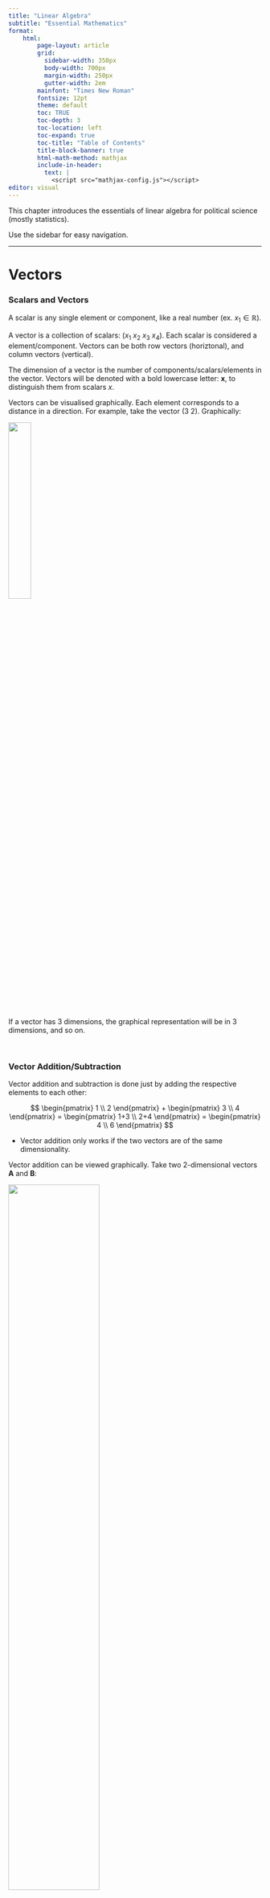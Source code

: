 ```yaml
---
title: "Linear Algebra"
subtitle: "Essential Mathematics"
format:
    html:
        page-layout: article
        grid:
          sidebar-width: 350px
          body-width: 700px
          margin-width: 250px
          gutter-width: 2em
        mainfont: "Times New Roman"
        fontsize: 12pt
        theme: default
        toc: TRUE
        toc-depth: 3
        toc-location: left
        toc-expand: true
        toc-title: "Table of Contents"
        title-block-banner: true
        html-math-method: mathjax
        include-in-header:
          text: |
            <script src="mathjax-config.js"></script>
editor: visual
---
```


This chapter introduces the essentials of linear algebra for political science (mostly statistics).

Use the sidebar for easy navigation.

------------------------------------------------------------------------

# **Vectors**

### Scalars and Vectors

A scalar is any single element or component, like a real number (ex. $x_1 \in \mathbb{R}$).

A vector is a collection of scalars: $(x_1 \ x_2 \ x_3 \ x_4)$. Each scalar is considered a element/component. Vectors can be both row vectors (horiztonal), and column vectors (vertical).

The dimension of a vector is the number of components/scalars/elements in the vector. Vectors will be denoted with a bold lowercase letter: $\mathbf x$, to distinguish them from scalars $x$.

Vectors can be visualised graphically. Each element corresponds to a distance in a direction. For example, take the vector $(3 \ 2)$. Graphically:

![](images/clipboard-3989564868.png){fig-align="center" width="30%"}

If a vector has 3 dimensions, the graphical representation will be in 3 dimensions, and so on.

<br />

### Vector Addition/Subtraction

Vector addition and subtraction is done just by adding the respective elements to each other:

$$
\begin{pmatrix} 1 \\ 2 \end{pmatrix} + \begin{pmatrix} 3 \\ 4 \end{pmatrix} = \begin{pmatrix} 1+3 \\ 2+4 \end{pmatrix} = \begin{pmatrix} 4 \\ 6 \end{pmatrix}
$$

-   Vector addition only works if the two vectors are of the same dimensionality.

Vector addition can be viewed graphically. Take two 2-dimensional vectors $\mathbf A$ and $\mathbf B$:

![](images/clipboard-1838693072.png){fig-align="center" width="60%"}

<br />

### Scalar Multiplication and Normalisation

Vector scalar multiplication is done by multiplying all elements of the vector by the scalar:

$$
4 \times \begin{pmatrix} 1 \\ 2 \end{pmatrix} = \begin{pmatrix} 4 \times 1 \\ 4 \times 2 \end{pmatrix} = \begin{pmatrix} 4 \\ 8 \end{pmatrix}
$$

Graphically, this just multiplies the length of the vector by the scalar (and if the scalar is negative, the direction switches 180 degrees).

The **norm** of a vector is its length (when thinking graphically):

$$
|| \mathbf{x}|| = \sqrt{x_1^2 + x_2^2 + \dots + x_n^2}
$$

**Normalizing** a vector is scalar multiplying the vector by $1/||\mathbf{x} ||$.

-   This results in the norm of the vector equaling 1. This can be useful if you want to standardise and compare vectors.

<br />

### Scalar Product

Scalar product, also known as dot product, takes two vectors and creates a scalar.

$$
\mathbf a \cdot \mathbf b = \sum_i a_ib_i = a_1 b_1 + a_2 b_2+ \dots a_n b_n
$$

-   Essentially, multiply each respective element with each other. Then sum all of the products.

::: {.callout-note collapse="true" appearance="simple"}
## Example of Scalar Product

Let us do an example of scalar product:

$$
\begin{pmatrix} 2 \\ 3 \end{pmatrix} \cdot \begin{pmatrix} 4 \\ 5 \end{pmatrix}
$$

We multiply each respective element with each other, then sum all of the products:

$$
2 \times 4 + 3 \times 5 = 8 + 15 = 23
$$
:::

Dot product calculates the projection/shadow of vector $\mathbf a$ on vector $\mathbf b$. In the figure below, the dot product calcualtes the length of the blue-highlighted line segment:

![](images/clipboard-2938344011.png){fig-align="center" width="45%"}

From here, we can tell if the two vectors are perpendicular, then the dot product would be 0. This is useful for measures of similarity/correlation.

<br />

<br />

------------------------------------------------------------------------

# **Matrices**

### Types of Matrices

A matrix is a collection of scalars, that are put in a $n \times m$ order with $n$ number of rows, and $m$ number of columns.

$$
\mathbf A_{2 \times 3} = \begin{pmatrix}
2 & 3 & 2 \\
1 & 4 & 1
\end{pmatrix}
$$

Matrices can be viewed as a set of row vectors combined, or a set of column vectors combined (this is how datasets are arranged). Each element by the matrix can be denoted $a_{ij}$, which is the element in the $i$th row and $j$th column:

$$
\mathbf A_{2 \times 3} = \begin{pmatrix}
a_{11} & a_{12} & a_{13} \\
a_{21} & a_{22} & a_{23}
\end{pmatrix}
$$

There are several very common types of matrices that you need to know.

::: {.callout-note collapse="true" appearance="simple"}
## Square and Zero Matrix

**Square Matrix** is a matrix that have an equal number of rows and columns.

$$
\mathbf A_{2 \times 2} = \begin{pmatrix}
a_{11} & a_{12} \\
a_{21} & a_{22}
\end{pmatrix}
$$

These are useful because many matrix manipulations, like inversions and determinants.

**Zero Matrix** is a square matrix with all 0's.
:::

::: {.callout-note collapse="true" appearance="simple"}
## Diagonal, Identity, and Lower/Upper Triangular Matrix

**Diagonal matrices** only have elements along the top-left bottom-right diagonal.

$$
\mathbf A_{3 \times 3} = \begin{pmatrix}
a_{11} & 0 & 0 \\
0 & a_{22} & 0 \\
0 & 0 & a_{33} \\
\end{pmatrix}
$$

An **identity matrix** (notated $\mathbf I$)is a diagonal matrix, but all the diagonal elements equal 1:

$$
\mathbf I_{2 \times 2} = \begin{pmatrix}
1 & 0 \\
0 & 1
\end{pmatrix}
$$

-   Any matrix times $\mathbf I$ equals itself (like a 1 in normal multiplication).

A **Lower/Upper Triangular Matrix** is a matrix where only has values above/below the diagonal. For example, the following is a lower triangular matrix:

$$
\mathbf A_{3 \times 3} = \begin{pmatrix}
1 & 0 & 0 \\
3 & 4 & 0 \\
3 & 3 & 4
\end{pmatrix}
$$
:::

::: {.callout-note collapse="true" appearance="simple"}
## Submatrix

A submatrix is a matrix if you were to remove a row and a column (that is specified by an element).

For example, take this 3 by 3 matrix:

$$
\mathbf A_{3 \times 3} = \begin{pmatrix}
a_{11} & a_{12} & a_{13} \\
a_{21} & a_{22} & a_{23} \\
a_{31} & a_{32} & a_{33}
\end{pmatrix}
$$

Let us find the submatrix of $a_{21}$. This means we will eliminate the 2nd row, and 1st column:

$$
\mathbf A_{2 \times 2} = \begin{pmatrix}
a_{12} & a_{13} \\
a_{32} & a_{33}
\end{pmatrix}
$$
:::

::: {.callout-note collapse="true" appearance="simple"}
## Permutation Matrix

A permutation matrix is a matrix that only has one non-zero element in each row and column.

$$
\mathbf A_{3 \times 3} = \begin{pmatrix}
1 & 0 & 0 \\
0 & 0 & 1 \\
0 & 1 & 0
\end{pmatrix}
$$

The identity matrix is a permutation matrix.
:::

::: {.callout-note collapse="true" appearance="simple"}
## Singular/Non-Singular Matrix

A **singular matrix** is one who's determinant is zero. These cannot be inverted.

A **non-singular matrix** is one who's determinant is not zero. These can be inverted. For non-singular matrices:

$$
AA^{-1} = I
$$
:::

::: {.callout-note collapse="true" appearance="simple"}
## Block/Partitioned/Block Diagonal Matrix

A block or partitioned matrix is a matrix which contains matrices within.

$$
\mathbf A_{4 \times 4} = \begin{pmatrix}
\mathbf A_{2 \times 2} & \mathbf B_{2 \times 2} \\
\mathbf C_{2 \times 2} & \mathbf D_{2 \times 2}
\end{pmatrix}
$$

-   Note how the block matrix is 4 by 4, since if we expand out each matrix within, we would get a 4 by 4 matrix.

A **block diagonal** matrix is a block/partitioned matrix with only matrices on its diagonal:

$$
\mathbf A_{4 \times 4} = \begin{pmatrix}
\mathbf A_{2 \times 2} & 0 \\
0 & \mathbf D_{2 \times 2}
\end{pmatrix}
$$
:::

::: {.callout-note collapse="true" appearance="simple"}
## Orthogonal/Orthonormal Matrix

An **orthogonal matrix** is one with columns perpendicular to each other (when treating each column as a vector). In other words, the dot product of any two columns is zero.

$$
\mathbf A_{3 \times 3} = \begin{pmatrix}
1 & 0 & 0 \\
0 & 0 & 5 \\
0 & 3 & 0
\end{pmatrix}
$$

-   The identity matrix is also orthogonal.
-   Any matrix with one element in each row and column will be orthogonal.

An **orthonormal matrix** is an orthogonal matrix but the lengths/norms of all the columns is 1:

$$
\mathbf A_{3 \times 3} = \begin{pmatrix}
1 & 0 & 0 \\
0 & 0 & 1 \\
0 & 1 & 0
\end{pmatrix}
$$
:::

<br />

### Matrix Transpose

The matrix transpose is a matrix flipped along its diagonal. It is denoted either $\mathbf A^\mathsf{T}$ or $\mathbf A '$.

In other words, the rows and column locations of each element are inverted (essentially elements $a^\mathsf{T}_{ij} = a_{ji}$):

$$
\begin{pmatrix}
2 & 3 & 5 \\
1 & 4 & 6
\end{pmatrix}^\mathsf{T} = \begin{pmatrix}
2 & 1 \\
3 & 4 \\
5 & 6
\end{pmatrix}
$$

-   Notice how the first column became the first row, the second column became the second row.
-   You can also get the transpose of a vector.

::: {.callout-note collapse="true" appearance="simple"}
## Properties of Transposes

The **Vector Property** says that the dot product of vectors can be written with transposes:

$$
\mathbf a \cdot \mathbf b = \mathbf a^\mathsf{T}\mathbf b
$$

The **Inverse Property** says that the transpose of a transpose is the original matrix:

$$
\left(\mathbf A^\mathsf{T} \right)^\mathsf{T} = \mathbf A
$$

The **Addition Property** states that the transpose of a sum of two matrices, is equal to the individual transposes of both matrices added together:

$$
(\mathbf A + \mathbf B)^\mathsf{T} = \mathbf A^\mathsf{T} + \mathbf B^\mathsf{T} = \mathbf B^\mathsf{T} + \mathbf A^\mathsf{T}
$$

The **Multiplication Property** says the following (note the order of multiplication):

$$
( \mathbf{AB})^\mathsf{T} = \mathbf B^\mathsf{T} \mathbf A^\mathsf{T}
$$

The Symmetrical **Property** says that a matrix that is symmetrical does not change when inversed:

$$
\mathbf A^\mathsf{T} = \mathbf A \quad \text{s.t.} \quad \mathbf A \text{ is symmetrical}
$$

The **Inverse Transpose Property** says the following about inverses and transposes:

$$
\left( \mathbf A^{-1} \right)^\mathsf{T} = \left( \mathbf A^\mathsf{T} \right)^{-1}
$$
:::

<br />

### Matrix Algebra

Matrix **addition/subtraction** is the same as vector addition - add the respective elements together:

$$
\begin{pmatrix}
1 & 2 \\
3 & 4
\end{pmatrix} + \begin{pmatrix}
5 & 6 \\
7 & 8
\end{pmatrix} = \begin{pmatrix}
1 + 5 & 2 +6 \\
3+7 & 4 + 8
\end{pmatrix} = \begin{pmatrix}
6 & 8 \\
10 & 12
\end{pmatrix}
$$

Matrix [**scalar**]{.underline} **multiplication** is the same as vector scalar multiplication - multiply each element by the scalar:

$$
3 \times \begin{pmatrix}
1 & 2 \\
3 & 4
\end{pmatrix} = \begin{pmatrix}
3 \times 1 & 3 \times 2 \\
3 \times 3 & 3 \times 4
\end{pmatrix} = \begin{pmatrix}
3 & 6 \\
9 & 12
\end{pmatrix}
$$

**Matrix Plain Multiplication** is a little more complicated. Let us say you want to multiply $\mathbf A$ and $\mathbf B$ to get a new matrix $\mathbf C$. The elements of $\mathbf C$ are calculated as follows:

$$
c_{ij} = \sum_ka_{ik}b_{kj} = a_{i1}b_{1j} + a_{i2}b_{2j} + a_{i3}b_{3j}\dots
$$

In other words, $c_{ij}$ is the dot product of the $i$th row of $\mathbf A$, and the $j$th column of $\mathbf B$.

::: {.callout-note collapse="true" appearance="simple"}
## Example of Matrix Multiplication

Let us solve the following problem:

$$
\begin{pmatrix}
2 & 1 \\
3 & 5 \end{pmatrix} \begin{pmatrix}
6 & 1 \\
2 & 3 \end{pmatrix} = \mathbf C
$$

Let us do each dot product for each element of $\mathbf C$:

-   $c_{11}$ is the dot product of the 1st row of the 1st matrix, and the 1st column of the 2nd matrix: $(2 \ 1) \cdot (6 \ 2)$. That means $c_{11} = 2 \times 6 + 1 \times 2 = 12+2 = 14$.
-   $c_{12}$ is the dot product of the 1st row of the 1st matrix, and the 2nd column of the 2nd matrix: $(2 \ 1) \cdot (1 \ 3)$. That means $c_{12} = 2 \times 1 + 1 \times 3 = 2 + 3 = 5$.
-   $c_{21}$ is the dot product of the 2nd row of the 1st matrix, and the 1st column of the 2nd matrix: $(3 \ 5) \cdot (6 \ 2)$. That means $c_{21} = 3 \times 6 + 5 \times 2 = 18 + 10 = 28$.
-   $c_{22}$ is the dot product of the 2nd row of the 1st matrix, and the 2nd column of the 2nd matrix: $(3 \ 5) \cdot (1 \ 3)$. That means $c_{22} = 3 \times 1 + 5 \times 3 = 3 + 15 = 18$.

Thus, we now have our answer:

$$
\begin{pmatrix}
2 & 1 \\
3 & 5 \end{pmatrix} \begin{pmatrix}
6 & 1 \\
2 & 3 \end{pmatrix} = \begin{pmatrix}
14 & 5 \\
28 & 18 \end{pmatrix}
$$
:::

Matrix multiplication is only possible when the number of columns in $\mathbf A$ is equal to the number of rows in $\mathbf B$. So for example, we can multiply $\mathbf A_{2 \times 3}$ and $\mathbf B_{3 \times 4}$. We **cannot** multiply $\mathbf A_{2 \times 3}$ and $\mathbf B_{2 \times 3}$.

The dimensions of product $\mathbf C$ is the number of rows in $\mathbf A$ and the number of columns in $\mathbf B$. So for example, if we multiply $\mathbf A_{2 \times 3}$ and $\mathbf B_{3 \times 4}$, we will get $\mathbf C_{2 \times 4}$.

::: {.callout-note collapse="true" appearance="simple"}
## Properties of Matrix Algebra

The **Associative property** applies to addition/subtraction and multiplication:

$$
\begin{split}
& (\mathbf A + \mathbf B) + \mathbf C = \mathbf A + (\mathbf B + \mathbf C) \\
& (\mathbf A \mathbf B)\mathbf C = \mathbf A(\mathbf B \mathbf C)
\end{split}
$$

The **Distributive Property** states the following is true:

$$
(\mathbf A + \mathbf B) \mathbf C = \mathbf A \mathbf C + \mathbf B \mathbf C
$$

The **Commutative Property** applies [only to addition/subtraction, not multiplication]{.underline}. Commutative property also applies to dot products.

$$
\begin{split}
& \mathbf A + \mathbf B = \mathbf B + \mathbf A \\
& \mathbf a \cdot \mathbf b = \mathbf b \cdot \mathbf a
\end{split}
$$

Matrix Multiplication does not have the commutative property: $\mathbf A \mathbf B ≠ \mathbf B \mathbf A$. Although there are two exceptions: $\mathbf A \mathbf I = \mathbf I \mathbf A$, and $\mathbf A \mathbf A^{-1} = \mathbf A^{-1}  \mathbf A$.
:::

<br />

### Kronecker Product

Take the Kronecker Product of $\mathbf A$ and $\mathbf B$:

$$
\mathbf A \otimes \mathbf B = \mathbf C
$$

Let us define $\mathbf A$ and $\mathbf B$ as the following:

$$
\mathbf A_{2 \times 2} = \begin{pmatrix}
a_{11} & a_{12} \\
a_{21} & a_{22}
\end{pmatrix}, \ \mathbf B_{2 \times 2} = \begin{pmatrix}
b_{11} & b_{12} \\
b_{21} & b_{22}
\end{pmatrix}
$$

The resulting Kronecker Product $\mathbf C$ would be defined as a block matrix:

$$
\mathbf C_{4 \times 4} = \begin{pmatrix}
a_{11}\mathbf B & a_{12} \mathbf B \\
a_{21} \mathbf B & a_{22} \mathbf B
\end{pmatrix}
$$

Essentially, we treat $\mathbf A$ as a collection of scalars. We scalar multiply each scalar element of $\mathbf A$ by the matrix of $\mathbf B$.

If $\mathbf A$ has dimensions $n \times m$, and $\mathbf B$ has dimensions $p \times q$, then $\mathbf C$ will have dimensions $np \times mq$.

<br />

### Traces and Determinants

The trace of $\mathbf A$ is a sum of all diagonal elements. Traces are used in Eigenvalues.

$$
Tr(\mathbf A) = \sum_i a_{ii} = a_{11} + a_{22} + \dots
$$

::: {.callout-note collapse="true" appearance="simple"}
## Property of Traces

The **Addition Property** of traces states that the trace of the sum of two matrices is equivalent to the sum of the traces of each individual matrix:

$$
Tr(\mathbf A + \mathbf B) =Tr(\mathbf A) + Tr(\mathbf B) = Tr(\mathbf B) + Tr(\mathbf A)
$$

The **Transpose Property** says the trace of the transpose is equal to the trace of the original (since the diagonal remains the same):

$$
Tr(\mathbf A^\mathsf{T}) = Tr(\mathbf A)
$$

The **Multiplication Property** says that the trace of multiplication has the commutative property (only for two matrices):

$$
Tr(\mathbf{AB}) = Tr(\mathbf{BA})
$$
:::

**Determinants** tell us if a matrix is singular (and thus has no inverse). If the determinant is 0, then the matrix is singular. The determinant is only computable for square matrices. For a 2 by 2 matrix:

$$
|\mathbf A_{2 \times 2}| = \left| \begin{pmatrix}
a_{11} & a_{12} \\
a_{21} & a_{22}
\end{pmatrix} \right | = a_{11} a_{22} - a_{12}a_{21}
$$

::: {.callout-note collapse="true" appearance="simple"}
## Example of a Determinant

Let us find the determinant of the following matrix:

$$
\mathbf B_{2 \times 2} = \begin{pmatrix}
2 & 3 \\
1 & 4
\end{pmatrix}
$$

Using the formula above:

$$
|\mathbf B| = 2 \times 4 - 3 \times 1 = 8 - 3 = 5
$$

Thus, this matrix is non-singular.
:::

For 3 by 3, there is a method called the butterfly method to find the determinant. Take this matrix.

$$
\mathbf A_{3 \times 3} = \begin{pmatrix}
a_{11} & a_{12} & a_{13} \\
a_{21} & a_{22} & a_{23} \\
a_{31} & a_{32} & a_{33}
\end{pmatrix}
$$

The determinant is defined as following:

$$
\begin{split}
| \mathbf A| = & a_{11}a_{22}a_{33} + a_{12} a_{23} a_{31} + a_{13}a_{21}a_{32} \\
& -a_{31}a_{22}a_{13} - a_{11}a_{23}a_{32} - a{12}a_{21}a_{33}
\end{split}
$$

::: {.callout-note collapse="true" appearance="simple"}
## Properties of Determinants

The **Transpose Property** states that the determinant of a transpose is equal to the determinant of the original:

$$
\det(\mathbf A^\mathsf{T}) = \det(\mathbf A)
$$

The **Identity Property** states that the determinant of an identity matrix is 1:

$$
\det (\mathbf I)=1
$$

The **Multiplication Property** states that the determinant of a product is equal to the individual determinants multiplied:

$$
\det (\mathbf {AB}) = \det (\mathbf A) \det (\mathbf B)
$$

The **Inverse Property** says that the determinant of an inverse is the inverse of the determinant of the original matrix:

$$
\det(\mathbf A^{-1}) = \frac{1}{\det(\mathbf A)}
$$

The **Triangular/Diagonal Property** is the product of all diagonal elements:

$$
\det (\mathbf A) = \prod_i a_{ii}
$$
:::

<br />

### Laplace Expansion and Cofactors

For anything larger than a 3 by 3 matrix, we should us a Laplace expansion to find the determinant.

First, you choose a row or column of the matrix.

-   For every element in that row or column, find the [submatrix](https://politicalscience.github.io/maths/1.html#types-of-matrices) of that element.
-   Calculate the determinant of each of the submatrices. This is called the *minor*.
-   Now, convert the minors to **cofactors**. The cofactor is the minor times $(-1)^{i+j}$.
-   Then, take each element, multiply by its cofactor. Sum all of these products together.

The final sum is the determinant of the matrix.

::: {.callout-note collapse="true" appearance="simple"}
## Example of Laplace Expansion

For example, take this matrix:

$$
\mathbf A = \begin{pmatrix}
1 & 2 & 1 \\
0 & 1 & 1 \\
5 & 3 & 0
\end{pmatrix}
$$

Let us expand over the 1st row $(1 \ 2 \ 1 )$. We expand over the submatrices of each element in that row.

-   For $a_{11} = 1$, the submatrix is $\begin{pmatrix} 1 & 1 \\ 3 & 0 \end{pmatrix}$, and the determinant/minor of that is $1 \times 0 - 1 \times 3 = -3$.
-   For $a_{12} = 2$, the submatrix is $\begin{pmatrix} 0 & 1 \\ 5 & 0 \end{pmatrix}$. The determinant/minor of that is $0 - 5 = -5$.
-   For $a_{13} = 1$, the submatrix is $\begin{pmatrix} 0 & 1 \\ 5 & 3 \end{pmatrix}$. The determinant/minor of that is $0 - 5 = -5$.

Now, let us find the cofactors $(-1)^{i + j} \times \text{minor}$:

-   For $a_{11}$, the cofactor is $(-1)^2 \times -3 = 1 \times -3 = -3$.
-   For $a_{12}$, the cofactor is $(-1)^3 \times -5 = -1 \times -5 = 5$.
-   For $a_{13}$, the cofactor is $(-1)^4 \times -5 = 1 \times -5 = -5$.

Now, take each element, multiply by its cofactor. Sum all of these products together.

$$
1(-3) + 2(5) + 1(-5) = -3 + 10 - 5 = 2
$$

Thus, the determinant of the matrix is $2$.
:::

This works for any matrix of any size, for any row or any column.

-   So, you should choose rows/columns with more 0's, since the final sum involves multiplying the element with the cofactor, and if the element is 0, then you don't have to consider it.

<br />

### Matrix Inverse

If you take a matrix $\mathbf A$, and multiply by the inverse $\mathbf A^{-1}$, the result will be the identity matrix $\mathbf{I}$.

You can invert any square matrix that does not have a determinant of a 0. This is because the inverse is defined as the following:

$$
\mathbf A^{-1} = \frac{1}{|\mathbf A|} \mathbf C^\mathsf{T}
$$

-   Where $| \mathbf A|$ is the determinant of the matrix $\mathbf A$, and $\mathbf C^\mathsf{T}$ is the transpose of the cofactor matrix (consisting of the cofactor of every element of $\mathbf A$.

::: {.callout-note collapse="true" appearance="simple"}
## Example of a 2 by 2 Matrix Inverse

Let us solve for the matrix inverse of a 2 by 2 matrix.

$$
\mathbf A_{2 \times 2} = \begin{pmatrix}
a_{11} & a_{12} \\
a_{21} & a_{22}
\end{pmatrix}
$$

We know the determinant of $\mathbf A$ with the formula for 2 by 2 matrix determinants:

$$
| \mathbf A | = a_{11}a_{22} - a_{12} a_{21}
$$

Now, let us find the cofactors (note, the determinant of a scalar is just the scalar):

-   $c_{11} = (-1)^{1+1}a_{22} = a_{22}$
-   $c_{12} = (-1)^{1+2}a_{21} = -a_{21}$
-   $c_{21} = (-1)^{2+1} a_{12} = -a_{12}$
-   $c_{22} = (-1)^{2+2} a_{11} = a_{11}$

Thus, our cofactor matrix is:

$$
\mathbf C_{2 \times 2} = \begin{pmatrix}
a_{22} & -a_{21} \\
-a_{12} & a_{11}
\end{pmatrix}
$$

The transpose of the cofactor matrix is thus (flipping rows to columns):

$$
\mathbf C^\mathsf{T} = \begin{pmatrix}
a_{22} & -a_{12} \\
-a_{21} & a_{11}
\end{pmatrix}
$$

Thus, the inverse is:

$$
\mathbf A^{-1} = \frac{1}{|\mathbf A|} \mathbf C^\mathsf{T} = \frac{1}{a_{11}a_{22} - a_{12} a_{21}} \begin{pmatrix}
a_{22} & -a_{12} \\
-a_{21} & a_{11}
\end{pmatrix}
$$

Thus, for example, the following is true:

$$
\mathbf A = \begin{pmatrix}
3 & 1 \\
5 & 2
\end{pmatrix}, \ \mathbf A^{-1}  = \begin{pmatrix}
2 & -1 \\
-5 & 3
\end{pmatrix}
$$
:::

::: {.callout-note collapse="true" appearance="simple"}
## Properties of Inverses

The **Inverse Property** states that the inverse of an inverse is the original matrix:

$$
\left( \mathbf A^{-1} \right)^{-1} = \mathbf A
$$

The **Multiplication Property** states the inverse of a product is the following (note the order of the multiplication):

$$
(\mathbf{AB})^{-1}=\mathbf B^{-1} \mathbf A^{-1}
$$

The **Scalar Multiplication Property** states that the scalar product is the following:

$$
(c \mathbf A)^{-1} = \frac{1}{c} \mathbf A^{-1}, \quad \text{s.t.} \quad  c ≠ 0
$$
:::

<br />

<br />

------------------------------------------------------------------------

# **Vector Spaces**

### Linear Mapping

A mapping is any rule that maps elements from one set to another. A function $f$ is a mapping $f: A \rightarrow B$.

A linear mapping is a mapping that is linear, which must meet the following properties:

-   $f(a+b) = f(a) + f(b)$
-   $f(ca) = c f(a)$

We can represent linear mappings for finite sets by matrices. Let us say $\mathbf X_{n \times m}$ is a matrix, and $\mathbf y_{m}$ is a vector. Let us find their product:

$$
\mathbf {Xy} = \mathbf z_m
$$

What this is saying is take the vector $\mathbf y$, and operate on it using the matrix $\mathbf X$, to produce a new vector $\mathbf z$. Here, the matrix $\mathbf X$ is an operator that maps $\mathbf y \rightarrow \mathbf z$.

<br />

### Linear Combinations and Independence

A **linear combination** is a combination of vectors that is linear (i.e. vectors can be added, and scalar multiplied). For example, this is a linear combination:

$$
t \mathbf x + (1-t) \mathbf y
$$

Linear combinations either represents lines (in $\mathbb R^2$), planes (in $\mathbb R^3$), and hyperplanes (a plane of one less dimensions than the space) in higher dimensions.

Now, let us take some linear combination:

$$
a_1 \mathbf x_1 + a_2 \mathbf x_2+\dots + a_n \mathbf x_n
$$

This set of vectors $(\mathbf x_1, \dots, \mathbf x_n)$ is **linearlly** **independent** if you cannot go from one vector $\mathbf x_j \in \{ \mathbf x_1, \dots, \mathbf x_n \}$, and linearly transform it (by adding/subtracting/multiplying a constant) into another vector.

::: {.callout-note collapse="true" appearance="simple"}
## Example of Linear Independence

Let us say we have these two vectors:

$$
\begin{pmatrix} 1 \\ 2 \end{pmatrix}, \begin{pmatrix} 2 \\ 1 \end{pmatrix}
$$

Are these linearly independent? That means I cannot use a linear transformation to go from one to another.

No, there is no constant you can multiply to get from vector 1 to vector 2, and there are no other vectors to add/subtract to to go from one to another.

Now consider these two vectors:

$$
\begin{pmatrix} 1 \\ 2 \end{pmatrix}, \begin{pmatrix} 2 \\ 4 \end{pmatrix}
$$

These are not independent - you can multiply the first vector by a scalar of 2 to get the second vector.
:::

This can be complicated to see in higher dimensions (since it is hard to consider how multiple vectors can be combined to match another). There, we use the matrix rank (see below).

<br />

### Spanning Vectors and Dimension

A collection of spanning vectors spans some space, if you can write any vector in that space, as a linear combination of the spanning vectors.

For example, take vector $\mathbf e_1 = (1 \ 0)$ and $\mathbf e_2 = (0 \ 1)$. These vectors span some space including $\mathbf z$, if vector $\mathbf z$ can be written as:

$$
\mathbf z = a \mathbf e_1 + b \mathbf e_2, \quad \text{e.x.} \quad \mathbf z = (a \ b)
$$

-   In fact, $\mathbf e_1$ and $\mathbf e_2$ span the set of all 2-dimensional vectors.

This allows us to write vectors in terms of the core vectors, and to understand the dimension of the space. The **dimension** of the space is the smallest number of linearly independent vectors that span the space.

::: {.callout-note collapse="true" appearance="simple"}
## Example of Dimensionality

Take these two vectors:

$$
\begin{pmatrix} 1 \\ 0 \end{pmatrix}, \begin{pmatrix} 0 \\ 1 \end{pmatrix}
$$

These are linearly independent - no factor multipled can get the other vector. Thus, this is 2 dimensional space

Now, let us add a third vector.

$$
\begin{pmatrix} 1 \\ 0 \end{pmatrix}, \begin{pmatrix} 0 \\ 1 \end{pmatrix}, \begin{pmatrix} 3 \\ 2 \end{pmatrix}
$$

Is the third vector linearly independent? No. We can write the third vector with a combination of the other two:

$$
\begin{pmatrix} 3 \\ 2 \end{pmatrix} = 3 \begin{pmatrix} 1 \\ 0 \end{pmatrix} + 2 \begin{pmatrix} 0 \\ 1 \end{pmatrix}
$$

Thus, the third vector is in the space spanned by the first 2 vectors. The first two vectors spans this space, and thus, it is 2 dimensional space.
:::

Generally, the dimensionality of the space matches the number of vectors that span the space (so a 2 dimensional space is often spanned by 2 vectors, 3 spanned by 3, etc.).

Note: Dimensionality of a vector space is not always the same as the dimensionality of the vectors.

<br />

### Matrix Rank

As we discussed before, it can be difficult to find if vectors are linearly independent in higher dimensions.

We can stack the row vectors into a matrix (we can also do them in columns):

$$
\begin{pmatrix} \mathbf x_1 \\ \mathbf x_2 \\ \mathbf x_3 \end{pmatrix} =
\begin{pmatrix} x_{11} & x_{12} & x_{13} \\
x_{21} & x_{22} & x_{23} \\
x_{31} & x_{32} & x_{33} \end{pmatrix}
$$

The **Rank** of a matrix is the number of linearly independent rows/columns in a matrix.

If the Rank is equal to the total number of rows/columns (all rows/columns are linearly independent), the matrix has **full rank**. A matrix with full rank is non-singular, and thus, can be inverted, and has a non-zero determinant.

Thus, if we find the determinant of the matrix, if it is 0, the vectors are [not]{.underline} linearly independent, and if it is not 0 , they are linearly independent.

We can also know a matrix is not full rank, if the space of the dimension is less than the number of vectors (as explained above).

<br />

### Quadratic Forms

A quadratic form takes the following form:

$$
\mathbf x^\mathsf{T} \mathbf A \mathbf x
$$

Where matrix $\mathbf A$ is a square matrix.

If $\mathbf x^\mathsf{T} \mathbf A \mathbf x > 0$ for all values, then the matrix is positive definite. If $\mathbf x^\mathsf{T} \mathbf A \mathbf x < 0$, then negative definite. If $\mathbf x^\mathsf{T} \mathbf A \mathbf x ≤ 0$ it is positive semi-definite.

This will be useful for optimisation and multivariable calculus

<br />

<br />

------------------------------------------------------------------------

# **Solving Systems of Equations**

### Matrices and Systems of Equations

You can write any system of linear equations as a matrix times a vector. Let us take this set of equations:

$$
\begin{cases}
a_{11}x_1 + a_{12} x_2 + a_{13} x_3 = y_1 \\
a_{21}x_1 + a_{22}x_2 + a_{23}x_3 = y_2 \\
a_{31}x_1 + a_{32}x_2 + a_{33}x_3 = y_3
\end{cases}
$$

We can write this system of equations as follows:

$$
\begin{pmatrix}
a_{11} & a_{12} & a_{13} \\
a_{21} & a_{22} & a_{23} \\
a_{31} & a_{32} & a_{33}
\end{pmatrix} \begin{pmatrix} x_1 \\ x_2 \\ x_3 \end{pmatrix}
 = \begin{pmatrix} y_1 \\ y_2 \\ y_3 \end{pmatrix}
$$

Or even simpler, we can represent it as:

$$
\mathbf A\mathbf x = \mathbf y
$$

A unique solution exists when you have the same amount of equations as unknowns, and the equations are non-contradictory.

Overdetermined systems are when there are more equations than unknowns, which might contradict each other. Underdetermined systems are when there are not enough equations compared to unknowns, so we cannot solve it.

::: {.callout-note collapse="true" appearance="simple"}
## Non-Linearly Independent and Identification

Take this system of linear equations:

$$
\begin{cases}
x+y=1 \\
2x + 2y = 2
\end{cases}
$$

We can see that the two equations are a common factor of each other. Or in other words, these two vectors are non-linearly independent.

We know when solving for these equations, we cannot actually solve for a unique solution.

We know if a matrix is full rank, then all rows/columns are linearly independent.
:::

<br />

### Solving Systems of Equations

**Matrix inversion** is a way to solve a system of equations. Take this system of equations:

$$
\mathbf{Ax} = \mathbf y
$$

You can solve for $\mathbf x$ by inverting matrix $\mathbf A$ (assuming matrix a is full rank):

$$
\begin{align}
\mathbf{Ax} & = \mathbf y \\
\color{blue}{\mathbf{A}^{-1}}\color{black}{\mathbf{Ax}} & = \color{blue}{\mathbf A^{-1}}\color{black}{\mathbf y} && (\text{multiply both sides by } \color{blue}{\mathbf A^{-1}}\color{black}) \\
\mathbf x &= \mathbf A^{-1}\mathbf y && (\mathbf A^{-1} \mathbf A\text{ inverses cancel})
\end{align}
$$

::: {.callout-note collapse="true" appearance="simple"}
## Example of Matrix Inversion

Take this system of equations:

$$
\begin{cases}
3x - 7y = -11 \\
5x + 10y = 25
\end{cases}
$$

We can write this in linear algebra:

$$
\begin{pmatrix}
3 & -7 \\
5 & 10
\end{pmatrix} \begin{pmatrix} x \\ y \end{pmatrix} =
\begin{pmatrix} -11 \\ 25 \end{pmatrix}
$$

Now, let us find the inverse of the first matrix:

$$
\mathbf A^{-1} = \frac{1}{|\mathbf A|}\mathbf C^\mathsf{T}
$$

We know the determinant $|\mathbf A| = 3(10) - (-7)(5) = 65$.

Now, let us find the cofactor matrix:

-   $c_{11} = (-1)^{1+1}\times 10 = 10$
-   $c_{12} = (-1)^{1+2} \times 5 = -5$
-   $c_{21} = (-1)^{2+1} \times -7 = 7$
-   $c_{22} = (-1)^{2+2} \times 3 = 3$

Thus, the cofactor matrix transposed should be:

$$
\mathbf C^\mathsf{T} = \begin{pmatrix} 10 & -5 \\ 7 & 3 \end{pmatrix}^\mathsf{T} = \begin{pmatrix} 10 & 7 \\ -5 & 3 \end{pmatrix}
$$

Thus, the inverse of matrix $\mathbf{A}$ should be:

$$
\mathbf A^{-1} = \frac{1}{65} \begin{pmatrix} 10 & 7 \\ -5 & 3 \end{pmatrix} = \begin{pmatrix} \frac{2}{13} & \frac{7}{65} \\ -\frac{1}{13} & \frac{3}{65} \end{pmatrix}
$$

We know the solution should be:

$$
\begin{pmatrix} x \\ y \end{pmatrix} = \begin{pmatrix} \frac{2}{13} & \frac{7}{65} \\ -\frac{1}{13} & \frac{3}{65} \end{pmatrix} \begin{pmatrix} -11 \\ 25 \end{pmatrix}
$$

Thus, doing matrix multiplication to obtain $x$ and $y$:

-   $x =\frac{2}{13}(-11) + \frac{7}{65}(25) = -\frac{22}{13} + \frac{35}{13} = \frac{13}{13}=1$
-   $y=-\frac{1}{13}(-11) + \frac{3}{65}(25) = \frac{11}{13}+ \frac{15}{13} = \frac{26}{13} = 2$

The solution to this system of equations is: $(1, 2)$.
:::

**Cramer's rule** is another rule to solve equations, only for square matrices. It is not super commonly used. Given the system of equations:

$$
\mathbf{Ax} = \mathbf y
$$

The element $x_i$ is defined as:

$$
x_i = \frac{|\mathbf B_i|}{\mathbf A}
$$

Where $\mathbf B_i$ is a matrix obtained by taking the matrix $\mathbf A$, and replacing the $i$th column with the column vector $\mathbf y$.

<br />

<br />

------------------------------------------------------------------------

# **Eigenvalues and Eigenvectors**

### Definitions

A matrix, as we discussed, can act as an operator that maps some vector to another $\mathbf A : \mathbf x \rightarrow \mathbf y$.

Geometrically, vector $\mathbf x$ points in some dimensional space. Then the matrix $\mathbf A$ comes along, and transforms it into a different vector $\mathbf x$, which might flip the direction, or rotate, or change its norm, etc. Sometimes, $\mathbf y$ will stay in the same direction or opposite direction (along the same line) as the original, even after the operator.

Basically, an eigenvector of matrix $\mathbf A$ is a vector $\mathbf x$, that does not change its direction (stays on the same line) when you apply the operator $\mathbf A$ to get vector $\lambda \mathbf x$. Mathematically:

$$
\mathbf{Ax} = \lambda \mathbf x
$$

The $\lambda$ is an eigenvalue that corresponds to the eigenvector.

<br />

### Computing Eigenvalues

Let us start with the eigenvector formula:

$$
\mathbf{Ax} = \lambda \mathbf x
$$

We can multiply the right side by the identity matrix (which does not change the result):

$$
\mathbf{Ax} = \lambda \mathbf {Ix}
$$

Now, let us move everything to one side, and simplify:

$$
\begin{split}
\mathbf{Ax} - \lambda \mathbf {Ix} & = 0 \\
(\mathbf A - \lambda \mathbf I) \mathbf x & = 0
\end{split}
$$

$(\mathbf A - \lambda \mathbf I)$ is an singular matrix, meaning determinant $|(\mathbf A - \lambda \mathbf I)| = 0$. All values of $\lambda$ that solve this determinant equation will be eigenvalues of the matrix.

::: {.callout-note collapse="true" appearance="simple"}
## Example of Solving for Eigenvalues

We know $|(\mathbf A - \lambda \mathbf I)| = 0$. Let us say:

$$
\mathbf A = \begin{pmatrix} 2 & 1 \\ 3 & 4 \end{pmatrix}, \quad \lambda \mathbf I \begin{pmatrix} \lambda & 0 \\ 0 & \lambda \end{pmatrix}
$$

Thus:

$$
\mathbf A - \lambda \mathbf I = \begin{pmatrix} 2 - \lambda & 1 \\ 3 & 4 - \lambda \end{pmatrix}
$$

We know the determinant should equal 0. We can solve for $\lambda$:

$$
\begin{split}
0 & = |(\mathbf A - \lambda \mathbf I)| \\
0 & = (2-\lambda)(4-\lambda) - 1(3) \\
0 & = 8-2\lambda - 4 \lambda +\lambda^2 - 4 \\
0 & = \lambda^2 - 6\lambda +4 \\
\end{split}
$$

Let us use the quadratic formula:

$$
\begin{split}
\lambda & = \frac{-b ± \sqrt{b^2 - 4ac}}{2a} \\
\lambda & = \frac{6 ± \sqrt{36 - 4(1)(4)}}{2(1)} \\
\lambda & = \frac{6 ± \sqrt{20}}{2} \\
\lambda & = 3 ± \frac{\sqrt{20}}{2} \\
\lambda & = 3 ± \frac{2 \sqrt{5}}{2} \\
\lambda & = 3 ± \sqrt{5}
\end{split}
$$

Thus, we have found our eigenvalues.
:::

<br />

### Calculating Eigenvectors

Let us say we have the matrix $\mathbf{A}$:

$$
\mathbf A = \begin{pmatrix} 2 & 3 \\ 2 & 1 \end{pmatrix}
$$

First, you need to calculate the eigenvalues $\lambda$ (as shown in the previous section).

::: {.callout-note collapse="true" appearance="simple"}
## Example of Calculating Eigenvalues

We know $|(\mathbf A - \lambda \mathbf I)| = 0$.

$$
\mathbf A - \lambda \mathbf I = \begin{pmatrix} 2 - \lambda & 3 \\ 2 & 1 - \lambda \end{pmatrix}
$$

Now solve $|(\mathbf A - \lambda \mathbf I)| = 0$.

$$
\begin{split}
0 & = |(\mathbf A - \lambda \mathbf I)| \\
0 & = (2 - \lambda)(1- \lambda) - 2(3) \\
0 & = 2 -2 \lambda - \lambda + \lambda^2 - 6 \\
0 & = \lambda ^2 - 3\lambda - 4 \\
0 & = (\lambda - 4)(\lambda + 1) \\
\lambda & = 4, -1
\end{split}
$$
:::

For every eigenvalue, you will have an eigenvector that makes the eigenvector equation $\mathbf{Ax} = \lambda \mathbf x$ true. From above:

$$
\begin{split}
& \mathbf{Ax} = 4 \mathbf x \\
& \mathbf{Ax} = -1 \mathbf x
\end{split}
$$

Remember, $\mathbf x$ is a vector here of 2 elements, $x_1, x_2$ - but we only have one equation for each eigenvalue pair. This means there will be one solution without a unique solution.

::: {.callout-note collapse="true" appearance="simple"}
## Eigenvalues and Non-Unique Solutions

It might seem simple to just solve for our $\mathbf x$ with two unknowns $x_1, x_2$.

But the issue is - our equations are not linearly independent, so we do not have enough information to solve for a unique solution for one.

This is actually okay - why? Well, take a look at these potential eigenvectors:

$$
\begin{pmatrix} 1 \\ 0 \end{pmatrix}, \begin{pmatrix} 2 \\ 0 \end{pmatrix}, \begin{pmatrix} 3 \\ 0 \end{pmatrix}
$$

These are different vectors - but they are all eigenvectors. This is because of the equation $\mathbf{Ax} = \lambda \mathbf x$ - if both sides have vector $(1 \ 0)$ multiplied by a constant (like the 2nd and 3rd vectors), the equation is still equal.

Thus, eigenvectors are not defined uniquely - only up to a singular multiplicative constant.
:::

What we typically do is define $x_1 = 1$ (there are some cases where this does not work). Using this, we can solve for the answer.

::: {.callout-note collapse="true" appearance="simple"}
## Example of Calculating Eigenvectors

Let us continue the same example from before.

$$
\mathbf A = \begin{pmatrix} 2 & 3 \\ 2 & 1 \end{pmatrix}, \quad \lambda = 4, -1, \quad \mathbf x = \begin{pmatrix} 1 \\ c \end{pmatrix}
$$

Let us solve for the eigenvalue of $\lambda = 4$.

$$
\begin{split}
\mathbf{Ax} & = 4 \mathbf x \\
\begin{pmatrix} 2 & 3 \\ 2 & 1 \end{pmatrix}\begin{pmatrix} 1 \\ c \end{pmatrix} & = 4\begin{pmatrix} 1 \\ c \end{pmatrix} \\
\begin{pmatrix} 2+3c \\ 2+c \end{pmatrix} & = \begin{pmatrix} 4 \\ 4c \end{pmatrix}
\end{split}
$$

That gives us two equations:

$$
\begin{split}
& 2 + 3c = 4 \\
& 2 + c = 4c
\end{split}
$$

The answer is $c = \frac{2}{3}$ (both answers give us the equation).

Thus, the eigenvector with $\lambda = 4$ is:

$$
\mathbf x = \begin{pmatrix} 1 \\ \frac{2}{3} \end{pmatrix}
$$

We can do the same for $\lambda = -1$, and we will get eigenvector:

$$
\mathbf x = \begin{pmatrix} 1 \\ -1 \end{pmatrix}
$$
:::

<br />

### Eigenvector Decomposition

Matrix decomposition is to take a matrix $\mathbf A$, and decompose it into other matrices, that when multiplied together, get the original matrix.

If matrix $\mathbf A$ has unique eigenvalues, you can write:

$$
\mathbf A = \mathbf {QDQ}^{-1}
$$

Where $\mathbf Q$ is made up of eigenvectors of matrix $\mathbf A$, and $\mathbf D$ is a diagonal matrix with the eigenvalues $\lambda$ on the diagonal:

$$
\mathbf D = \begin{pmatrix} \lambda_1 & 0 \\ 0 & \lambda_2 \end{pmatrix}, \quad
\mathbf Q = \begin{pmatrix} \mathbf x_1 & \mathbf x_2\end{pmatrix}
$$

Eigenvectors decomposition has a few uses:

::: {.callout-note collapse="true" appearance="simple"}
## Taking the Power of Matrices

Let us say you want to find $\mathbf A^z$. We can use matrix decomposition for this:

$$
\mathbf A^z = {QDQ}^{-1}{QDQ}^{-1}{QDQ}^{-1}\dots
$$

Notice how the $\mathbf{Q}^{-1} \mathbf Q$ occurs quite frequently, and we know by properties of inverses, that $\mathbf{Q}^{-1} \mathbf Q = \mathbf I$, and multiplying by $\mathbf I$ does nothing.

Thus, we can rewrite the formula above as:

$$
\mathbf A^z = \mathbf{QD}^z\mathbf Q^{-1}
$$

This is much simpler than calculating $\mathbf A^z$, since taking diagonal matrix to a power is defined as:

$$
\mathbf D^z = \begin{pmatrix} \lambda_1^z & 0 \\ 0 & \lambda_2^z\end{pmatrix}
$$

Which is much easier to do.
:::

::: {.callout-note collapse="true" appearance="simple"}
## Finding Determinants

Let us say you want to find the determinant of $\mathbf A$. The following is true:

$$
\begin{split}
\det (\mathbf A) & = \det(\mathbf{QD}^z\mathbf Q^{-1}) \\
& = \det (\mathbf Q) \det (\mathbf D) \det (\mathbf Q^{-1}) \\
& = \det (\mathbf Q) \det (\mathbf D) \frac{1}{\det (\mathbf Q)} \\
& = \det (\mathbf D)
\end{split}
$$

Since $\mathbf D$ is diagonal, the determinant of a diagonal matrix is just the product of the diagonal elements. Thus:

$$
\det (\mathbf A) = \prod_i \lambda_i
$$
:::

::: {.callout-note collapse="true" appearance="simple"}
## Principle Components Analysis

[Principle Components Analysis](https://politicalscience.github.io/multivariate/1.html) (PCA) is used when matrix $\mathbf A$ is symmetric, positive semi-definite.

-   This means the eigenvectors are orthogonal (perpendicular) to each other.
-   This means eigenvalues will always be real and non-negative.

PCA is done on the covariance matrix, which is symmetric and positive semi-definite.

It is a data reduction technique commonly used in statistics and data science.

-   The eigenvectors of the covariance matrix form the principle components of thee system.
-   The eigenvalues tell us how much of the variance each component explains (more important principle components have higher eigenvalues).
:::
